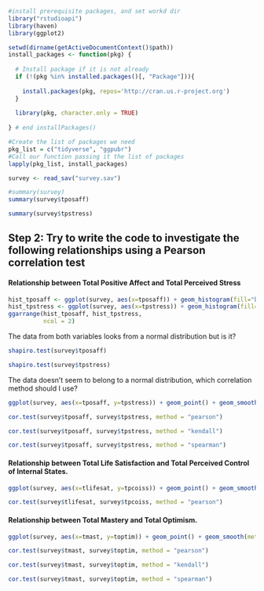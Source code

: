 ```r
#install prerequisite packages, and set workd dir
library("rstudioapi")
library(haven)
library(ggplot2)

setwd(dirname(getActiveDocumentContext()$path))
install_packages <- function(pkg) { 
  
  # Install package if it is not already
  if (!(pkg %in% installed.packages()[, "Package"])){ 
    
    install.packages(pkg, repos='http://cran.us.r-project.org')
  }
  
  library(pkg, character.only = TRUE)
  
} # end installPackages()

#Create the list of packages we need
pkg_list = c("tidyverse", "ggpubr")
#Call our function passing it the list of packages
lapply(pkg_list, install_packages)

```

```r
survey <- read_sav("survey.sav")

#summary(survey)
summary(survey$tposaff)
```

```r
summary(survey$tpstress)
```

## Step 2: Try to write the code to investigate the following relationships using a Pearson correlation test

#### Relationship between Total Positive Affect and Total Perceived Stress

```r
hist_tposaff <- ggplot(survey, aes(x=tposaff)) + geom_histogram(fill="black",binwidth = 0.4)
hist_tpstress <- ggplot(survey, aes(x=tpstress)) + geom_histogram(fill="black",binwidth = 0.4)
ggarrange(hist_tposaff, hist_tpstress, 
          ncol = 2)
```
  
The data from both variables looks from a normal distribution but is it?
```r
shapiro.test(survey$tposaff)
```

```r
shapiro.test(survey$tpstress)
```
The data doesn't seem to belong to a normal distribution, which correlation method should I use?

```r
ggplot(survey, aes(x=tposaff, y=tpstress)) + geom_point() + geom_smooth(method=lm)
```

```r
cor.test(survey$tposaff, survey$tpstress, method = "pearson")
```
```r
cor.test(survey$tposaff, survey$tpstress, method = "kendall")
```

```r
cor.test(survey$tposaff, survey$tpstress, method = "spearman")
```


#### Relationship between Total Life Satisfaction and Total Perceived Control of Internal States.

```r
ggplot(survey, aes(x=tlifesat, y=tpcoiss)) + geom_point() + geom_smooth(method=lm)

```

```r
cor.test(survey$tlifesat, survey$tpcoiss, method = "pearson")
```

####	Relationship between Total Mastery and Total Optimism.

```r
ggplot(survey, aes(x=tmast, y=toptim)) + geom_point() + geom_smooth(method=lm)
```


```r
cor.test(survey$tmast, survey$toptim, method = "pearson")
```

```r
cor.test(survey$tmast, survey$toptim, method = "kendall")
```

```r
cor.test(survey$tmast, survey$toptim, method = "spearman")
```
